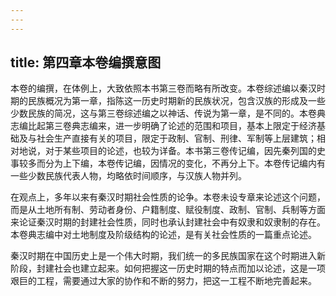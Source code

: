```yaml
---
---
---
```

title: 第四章本卷编撰意图
---



本卷的编撰，在体例上，大致依照本书第三卷而略有所改变。本卷综述编以秦汉时期的民族概况为第一章，指陈这一历史时期新的民族状况，包含汉族的形成及一些少数民族的简况，这与第三卷综述编之以神话、传说为第一章，是不同的。本卷典志编比起第三卷典志编来，进一步明确了论述的范围和项目，基本上限定于经济基础及与社会生产直接有关的项目，限定于政制、官制、刑律、军制等上层建筑；相对地说，对于某些项目的论述，也较为详备。本书第三卷传记编，因先秦列国的史事较多而分为上下编，本卷传记编，因情况的变化，不再分上下。本卷传记编内有一些少数民族代表人物，均略依时间顺序，与汉族人物并列。

在观点上，多年以来有秦汉时期社会性质的论争。本卷未设专章来论述这个问题，而是从土地所有制、劳动者身份、户籍制度、赋役制度、政制、官制、兵制等方面来论证秦汉时期的封建社会性质，同时也承认封建社会中有奴隶和奴隶制的存在。本卷典志编中对土地制度及阶级结构的论述，是有关社会性质的一篇重点论述。

秦汉时期在中国历史上是一个伟大时期，我们统一的多民族国家在这个时期进入新阶段，封建社会也建立起来。如何把握这一历史时期的特点而加以论述，这是一项艰巨的工程，需要通过大家的协作和不断的努力，把这一工程不断地完善起来。